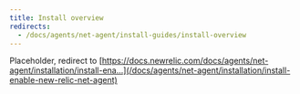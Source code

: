 ```yaml
---
title: Install overview
redirects:
  - /docs/agents/net-agent/install-guides/install-overview
---
```


Placeholder, redirect to [https://docs.newrelic.com/docs/agents/net-agent/installation/install-ena...](/docs/agents/net-agent/installation/install-enable-new-relic-net-agent)
